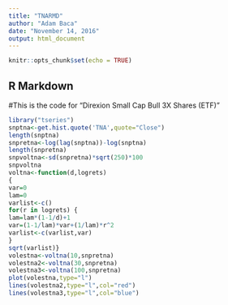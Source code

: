 ```yaml
---
title: "TNARMD"
author: "Adam Baca"
date: "November 14, 2016"
output: html_document
---
```


```r
knitr::opts_chunk$set(echo = TRUE)
```

## R Markdown

#This is the code for "Direxion Small Cap Bull 3X Shares (ETF)"

```r
library("tseries")
snptna<-get.hist.quote('TNA',quote="Close")
length(snptna)
snpretna<-log(lag(snptna))-log(snptna)
length(snpretna)
snpvoltna<-sd(snpretna)*sqrt(250)*100
snpvoltna
voltna<-function(d,logrets)
{
var=0
lam=0
varlist<-c()
for(r in logrets) {
lam=lam*(1-1/d)+1
var=(1-1/lam)*var+(1/lam)*r^2
varlist<-c(varlist,var)
}
sqrt(varlist)}
volestna<-voltna(10,snpretna)
volestna2<-voltna(30,snpretna)
volestna3<-voltna(100,snpretna)
plot(volestna,type="l")
lines(volestna2,type="l",col="red")
lines(volestna3,type="l",col="blue")

```


